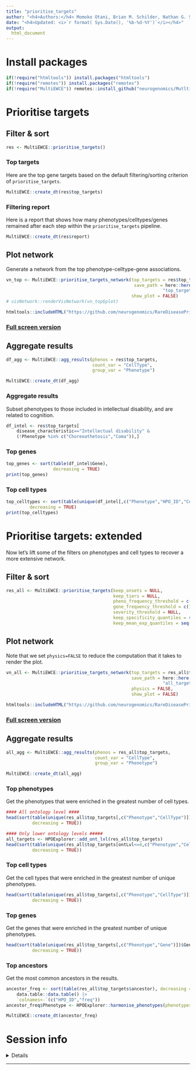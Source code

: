 ```yaml
---
title: "prioritise_targets"
author: "<h4>Authors:</h4> Momoko Otani, Brian M. Schilder, Nathan G. Skene"
date: "<h4>Updated: <i>`r format( Sys.Date(), '%b-%d-%Y')`</i></h4>"
output:
  html_document
---
```


# Install packages

```r
if(!require("htmltools")) install.packages("htmltools") 
if(!require("remotes")) install.packages("remotes") 
if(!require("MultiEWCE")) remotes::install_github("neurogenomics/MutltiEWCE", dependencies = TRUE)
```

# Prioritise targets

## Filter & sort

```r
res <- MultiEWCE::prioritise_targets()
```


### Top targets 

Here are the top gene targets based on the default filtering/sorting criterion of `prioritise_targets`.

```r
MultiEWCE::create_dt(res$top_targets)
```

### Filtering report 

Here is a report that shows how many phenotypes/celltypes/genes remained
after each step within the `prioritise_targets` pipeline.

```r
MultiEWCE::create_dt(res$report)
```


## Plot network

Generate a network from the top phenotype-celltype-gene associations.

```r
vn_top <- MultiEWCE::prioritise_targets_network(top_targets = res$top_targets, 
                                                 save_path = here::here("reports",
                                                            "top_targets_network.html"),
                                                show_plot = FALSE)
# visNetwork::renderVisNetwork(vn_top$plot)
```

```r
htmltools::includeHTML("https://github.com/neurogenomics/RareDiseasePrioritisation/raw/master/reports/top_targets_network.html")
```


### [Full screen version](https://neurogenomics.github.io/RareDiseasePrioritisation/reports/top_targets_network.html)


## Aggregate results

```r
df_agg <- MultiEWCE::agg_results(phenos = res$top_targets,
                                 count_var = "CellType", 
                                 group_var = "Phenotype")

MultiEWCE::create_dt(df_agg)
```

### Aggregate results

Subset phenotypes to those included in intellectual disability, 
and are related to cognition.

```r
df_intel <- res$top_targets[
    disease_characteristic=="Intellectual disability" &
    (!Phenotype %in% c("Choreoathetosis","Coma")),]
```

### Top genes

```r
top_genes <- sort(table(df_intel$Gene),
                  decreasing = TRUE)
print(top_genes)
```

### Top cell types

```r
top_celltypes <- sort(table(unique(df_intel[,c("Phenotype","HPO_ID","CellType")])$CellType),
         decreasing = TRUE)
print(top_celltypes)
```

# Prioritise targets: extended

Now let's lift some of the filters on phenotypes and cell types
to recover a more extensive network.

## Filter & sort

```r
res_all <- MultiEWCE::prioritise_targets(keep_onsets = NULL,
                                         keep_tiers = NULL,
                                         pheno_frequency_threshold = c(10,NA),
                                         gene_frequency_threshold = c(10,NA),
                                         severity_threshold = NULL,
                                         keep_specificity_quantiles = seq(30,40),
                                         keep_mean_exp_quantiles = seq(30,40))
```

## Plot network

Note that we set `physics=FALSE` to reduce the computation that it takes to render the plot.

```r
vn_all <- MultiEWCE::prioritise_targets_network(top_targets = res_all$top_targets, 
                                                save_path = here::here("reports",
                                                            "all_targets_network.html"), 
                                                physics = FALSE,  
                                                show_plot = FALSE)
```

```r
htmltools::includeHTML("https://github.com/neurogenomics/RareDiseasePrioritisation/raw/master/reports/all_targets_network.html")
```

### [Full screen version](https://neurogenomics.github.io/RareDiseasePrioritisation/reports/all_targets_network.html)

## Aggregate results

```r
all_agg <- MultiEWCE::agg_results(phenos = res_all$top_targets,
                                  count_var = "CellType", 
                                  group_var = "Phenotype")

MultiEWCE::create_dt(all_agg) 
```

### Top phenotypes

Get the phenotypes that were enriched in the greatest number of cell types.

```r
#### All ontology level ####
head(sort(table(unique(res_all$top_targets[,c("Phenotype","CellType")])$Phenotype), 
          decreasing = TRUE))

#### Only lower ontology levels #####
all_targets <- HPOExplorer::add_ont_lvl(res_all$top_targets)
head(sort(table(unique(res_all$top_targets[ontLvl<=4,c("Phenotype","CellType")])$Phenotype), 
          decreasing = TRUE))
```


### Top cell types

Get the cell types that were enriched in the greatest number of unique phenotypes.

```r
head(sort(table(unique(res_all$top_targets[,c("Phenotype","CellType")])$CellType), 
          decreasing = TRUE))
```

### Top genes

Get the genes that were enriched in the greatest number of unique phenotypes.

```r
head(sort(table(unique(res_all$top_targets[,c("Phenotype","Gene")])$Gene), 
          decreasing = TRUE))
```

### Top ancestors

Get the most common ancestors in the results.

```r
ancestor_freq <- sort(table(res_all$top_targets$ancestor), decreasing = TRUE) |>
    data.table::data.table() |> 
    `colnames<-`(c("HPO_ID","freq"))
ancestor_freq$Phenotype <- HPOExplorer::harmonise_phenotypes(phenotypes = ancestor_freq$HPO_ID)

MultiEWCE::create_dt(ancestor_freq) 
```


# Session info

<details>
```r
utils::sessionInfo()
```
</details>
<hr>